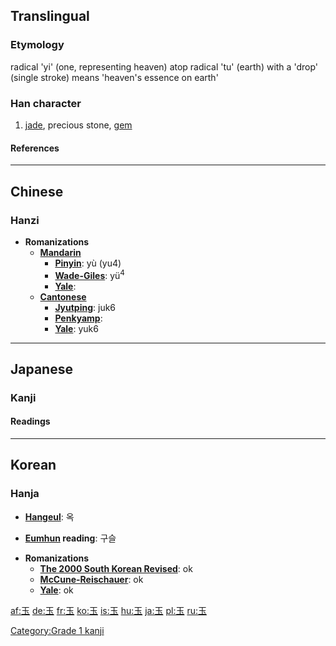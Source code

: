 ==Translingual==
===Etymology===
radical 'yi' (one, representing heaven) atop radical 'tu' (earth) with a 'drop' (single stroke) means 'heaven's essence on earth' 
===Han character===
{{Han char|rn=96|rad=玉|as=00|sn=5|four=1010<sub>3</sub>|canj=一土戈 (MGI)}}
# [[jade]], precious stone, [[gem]]
====References====
{{Han ref|kx=0726.040|dkj=20821|dj=1135.060|hdz=21100.010|uh=7389|ud=29577|bh=A5C9|bd=42441}}
----

==Chinese==
===Hanzi===


* '''Romanizations'''
** '''[[Mandarin]]'''
*** '''[[Pinyin]]''': yù (yu4)
*** '''[[Wade-Giles]]''': yü<sup>4</sup>
*** '''[[Yale]]''': 
** '''[[Cantonese]]'''
*** '''[[Jyutping]]''': juk6
*** '''[[Penkyamp]]''': 
*** '''[[Yale]]''': yuk6

----
==Japanese==
===Kanji===


{{ja-kanji|grade=|rs=玉00}}
====Readings====
{{ja-readings|on=[[ぎょく]] (gyoku), [[ごく]] (goku)|kun=[[たま]] (tama)}}

----
==Korean==
===Hanja===

* '''[[Hangeul]]''': 옥

* '''[[Eumhun]] reading''': 구슬

* '''Romanizations'''
** '''[[The 2000 South Korean Revised Romanization|The 2000 South Korean Revised]]''': ok
** '''[[McCune-Reischauer]]''': ok
** '''[[Yale]]''': ok






[[Category:Grade 1 kanji]]

[[af:玉]]
[[de:玉]]
[[fr:玉]]
[[ko:玉]]
[[is:玉]]
[[hu:玉]]
[[ja:玉]]
[[pl:玉]]
[[ru:玉]]
